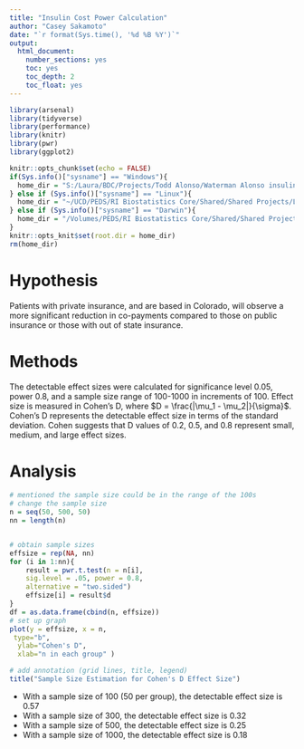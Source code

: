 ---
title: "Insulin Cost Power Calculation"
author: "Casey Sakamoto"
date: "`r format(Sys.time(), '%d %B %Y')`"
output:
  html_document:
    number_sections: yes
    toc: yes
    toc_depth: 2
    toc_float: yes
---

```{r setup, include=FALSE}
library(arsenal)
library(tidyverse)
library(performance)
library(knitr)
library(pwr)
library(ggplot2)

knitr::opts_chunk$set(echo = FALSE)
if(Sys.info()["sysname"] == "Windows"){
  home_dir = "S:/Laura/BDC/Projects/Todd Alonso/Waterman Alonso insulin pricing"
} else if (Sys.info()["sysname"] == "Linux"){
  home_dir = "~/UCD/PEDS/RI Biostatistics Core/Shared/Shared Projects/Laura/BDC/Projects"
} else if (Sys.info()["sysname"] == "Darwin"){
  home_dir = "/Volumes/PEDS/RI Biostatistics Core/Shared/Shared Projects/Laura/BDC/Projects"
}
knitr::opts_knit$set(root.dir = home_dir)
rm(home_dir)
```

# Hypothesis

Patients with private insurance, and are based in Colorado, will observe a more significant reduction in co-payments compared to those on public insurance or those with out of state insurance.

# Methods

The detectable effect sizes were calculated for significance level 0.05, power 0.8, and a sample size range of 100-1000 in increments of 100. Effect size is measured in Cohen's D, where $D = \frac{|\mu_1 - \mu_2|}{\sigma}$. Cohen's D represents the detectable effect size in terms of the standard deviation. Cohen suggests that D values of 0.2, 0.5, and 0.8 represent small, medium, and large effect sizes.

# Analysis

```{r pwr calc}
# mentioned the sample size could be in the range of the 100s
# change the sample size
n = seq(50, 500, 50)
nn = length(n)


# obtain sample sizes
effsize = rep(NA, nn)
for (i in 1:nn){
    result = pwr.t.test(n = n[i],
    sig.level = .05, power = 0.8,
    alternative = "two.sided")
    effsize[i] = result$d
}
df = as.data.frame(cbind(n, effsize))
# set up graph
plot(y = effsize, x = n,
 type="b",
  ylab="Cohen's D",
  xlab="n in each group" )

# add annotation (grid lines, title, legend)
title("Sample Size Estimation for Cohen's D Effect Size")
```

* With a sample size of 100 (50 per group), the detectable effect size is 0.57
* With a sample size of 300, the detectable effect size is 0.32
* With a sample size of 500, the detectable effect size is 0.25
* With a sample size of 1000, the detectable effect size is 0.18


